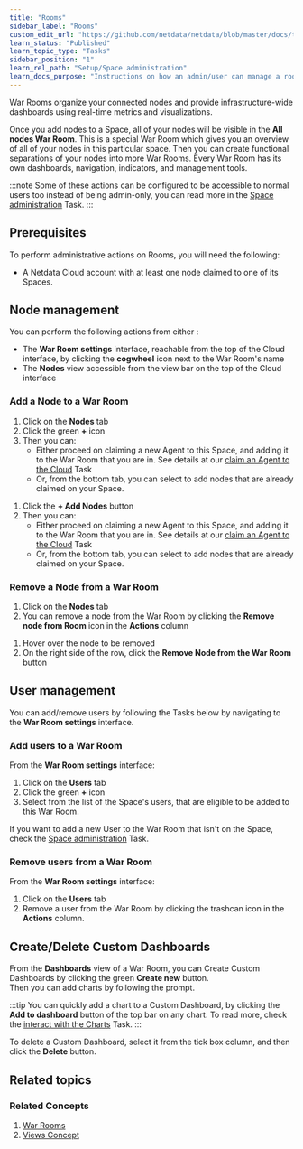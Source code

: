 ```yaml
---
title: "Rooms"
sidebar_label: "Rooms"
custom_edit_url: "https://github.com/netdata/netdata/blob/master/docs/tasks/setup/space-administration/rooms.md"
learn_status: "Published"
learn_topic_type: "Tasks"
sidebar_position: "1"
learn_rel_path: "Setup/Space administration"
learn_docs_purpose: "Instructions on how an admin/user can manage a room"
---
```



War Rooms organize your connected nodes and provide infrastructure-wide dashboards using real-time metrics and
visualizations.

Once you add nodes to a Space, all of your nodes will be visible in the **All nodes War Room**. This is a special War
Room which gives you an overview of all of your nodes in this particular space. Then you can create functional
separations of your nodes into more War Rooms. Every War Room has its own dashboards, navigation, indicators, and
management tools.

:::note
Some of these actions can be configured to be accessible to normal users too instead of being admin-only, you can read
more in
the [Space administration](/docs/nightly/setup/space-administration/spaces)
Task.
:::

## Prerequisites

To perform administrative actions on Rooms, you will need the following:

- A Netdata Cloud account with at least one node claimed to one of its Spaces.

## Node management

You can perform the following actions from either :

- The **War Room settings** interface, reachable from the top of the Cloud
  interface, by clicking the **cogwheel** icon next to the War Room's name
- The **Nodes** view accessible from the view bar on the top of the Cloud interface

### Add a Node to a War Room

<Tabs groupId="choice">

<TabItem value="War Room settings" label="War Room settings" default>

1. Click on the **Nodes** tab
2. Click the green **+** icon
3. Then you can:
    - Either proceed on claiming a new Agent to this Space, and adding it to the War Room that you are in. See details
      at
      our [claim an Agent to the Cloud](/docs/nightly/setup/claim-existing-agent-to-cloud)
      Task
    - Or, from the bottom tab, you can select to add nodes that are already claimed on your Space.

</TabItem>

<TabItem value="Nodes view" label="Nodes View" default>

1. Click the **+ Add Nodes** button
2. Then you can:
    - Either proceed on claiming a new Agent to this Space, and adding it to the War Room that you are in. See details
      at
      our [claim an Agent to the Cloud](/docs/nightly/setup/claim-existing-agent-to-cloud)
      Task
    - Or, from the bottom tab, you can select to add nodes that are already claimed on your Space.

</TabItem>
</Tabs>

### Remove a Node from a War Room

<Tabs groupId="other">

<TabItem value="War Room settings" label="War Room settings" default>

1. Click on the **Nodes** tab
2. You can remove a node from the War Room by clicking the **Remove node from Room** icon in the **Actions** column

</TabItem>

<TabItem value="Nodes view" label="Nodes View" default>

1. Hover over the node to be removed
2. On the right side of the row, click the **Remove Node from the War Room** button

</TabItem>
</Tabs>

## User management

You can add/remove users by following the Tasks below by navigating to the **War Room settings** interface.

### Add users to a War Room

From the **War Room settings** interface:

1. Click on the **Users** tab
2. Click the green **+** icon
3. Select from the list of the Space's users, that are eligible to be added to this War Room.

If you want to add a new User to the War Room that isn't on the Space, check
the [Space administration](/docs/nightly/setup/space-administration/spaces)
Task.

### Remove users from a War Room

From the **War Room settings** interface:

1. Click on the **Users** tab
2. Remove a user from the War Room by clicking the trashcan icon in the **Actions** column.

## Create/Delete Custom Dashboards

From the **Dashboards** view of a War Room, you can Create Custom Dashboards by clicking the green **Create new**
button.  
Then you can add charts by following the prompt.

:::tip
You can quickly add a chart to a Custom Dashboard, by clicking the **Add to dashboard** button of the top bar on any
chart. To read more, check
the [interact with the Charts](/docs/nightly/operations/interact-with-the-charts)
Task.
:::

To delete a Custom Dashboard, select it from the tick box column, and then click the **Delete** button.

## Related topics

### Related Concepts

1. [War Rooms](/docs/nightly/concepts/netdata-cloud/rooms)
2. [Views Concept](/docs/nightly/concepts/netdata-cloud/netdata-views)
